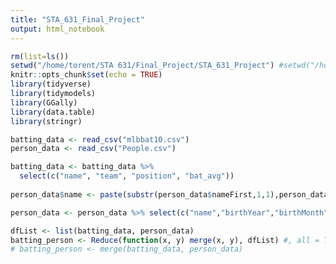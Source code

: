 ```yaml
---
title: "STA_631_Final_Project"
output: html_notebook
---
```


```r
rm(list=ls())
setwd("/home/torent/STA 631/Final_Project/STA_631_Project") #setwd("/home/torent/CIS 671/CIS 671 Project")
knitr::opts_chunk$set(echo = TRUE)
library(tidyverse)
library(tidymodels)
library(GGally)
library(data.table)
library(stringr)
```

```r
batting_data <- read_csv("mlbbat10.csv")
person_data <- read_csv("People.csv")
```

```r

batting_data <- batting_data %>%
  select(c("name", "team", "position", "bat_avg"))
  
person_data$name <- paste(substr(person_data$nameFirst,1,1),person_data$nameLast)

person_data <- person_data %>% select(c("name","birthYear","birthMonth", "birthCountry","birthState","weight","height"))
```


```r
dfList <- list(batting_data, person_data)
batting_person <- Reduce(function(x, y) merge(x, y), dfList) #, all = TRUE
# batting_person <- merge(batting_data, person_data)
```

